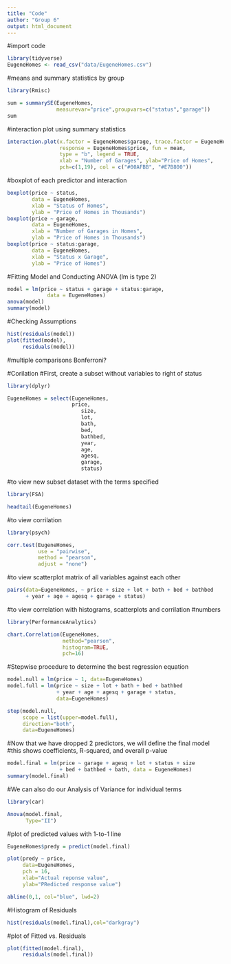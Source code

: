 ```yaml
---
title: "Code"
author: "Group 6"
output: html_document
---
```

#import code



```r
library(tidyverse)
EugeneHomes <- read_csv("data/EugeneHomes.csv")
```

#means and summary statistics by group

```r
library(Rmisc)

sum = summarySE(EugeneHomes,
                measurevar="price",groupvars=c("status","garage"))
sum
```


#interaction plot using summary statistics

```r
interaction.plot(x.factor = EugeneHomes$garage, trace.factor = EugeneHomes$status, 
                 response = EugeneHomes$price, fun = mean, 
                 type = "b", legend = TRUE, 
                 xlab = "Number of Garages", ylab="Price of Homes",
                 pch=c(1,19), col = c("#00AFBB", "#E7B800"))
```


#boxplot of each predictor and interaction

```r
boxplot(price ~ status,
        data = EugeneHomes,
        xlab = "Status of Homes",
        ylab = "Price of Homes in Thousands")
boxplot(price ~ garage,
        data = EugeneHomes,
        xlab = "Number of Garages in Homes",
        ylab = "Price of Homes in Thousands")
boxplot(price ~ status:garage,
        data = EugeneHomes,
        xlab = "Status x Garage",
        ylab = "Price of Homes")
```


#Fitting Model and Conducting ANOVA (lm is type 2)

```r
model = lm(price ~ status + garage + status:garage,
             data = EugeneHomes)
anova(model)
summary(model)
```


#Checking Assumptions

```r
hist(residuals(model))
plot(fitted(model),
     residuals(model))
```


#multiple comparisons Bonferroni?

#Corilation
#First, create a subset without variables to right of status

```r
library(dplyr)

EugeneHomes = select(EugeneHomes,
                     price,
                        size,
                        lot,
                        bath,
                        bed,
                        bathbed,
                        year,
                        age,
                        agesq,
                        garage,
                        status)
```


#to view new subset dataset with the terms specified

```r
library(FSA)

headtail(EugeneHomes)
```


#to view corrilation

```r
library(psych)

corr.test(EugeneHomes,
          use = "pairwise", 
          method = "pearson", 
          adjust = "none")
```


#to view scatterplot matrix of all variables against each other

```r
pairs(data=EugeneHomes, ~ price + size + lot + bath + bed + bathbed 
      + year + age + agesq + garage + status)
```


#to view correlation with histograms, scatterplots and corrilation
#numbers

```r
library(PerformanceAnalytics)

chart.Correlation(EugeneHomes,
                  method="pearson",
                  histogram=TRUE,
                  pch=16)
```


#Stepwise procedure to determine the best regression equation

```r
model.null = lm(price ~ 1, data=EugeneHomes)
model.full = lm(price ~ size + lot + bath + bed + bathbed 
                + year + age + agesq + garage + status, 
                data=EugeneHomes)

step(model.null,
     scope = list(upper=model.full),
     direction="both",
     data=EugeneHomes)
```


#Now that we have dropped 2 predictors, we will define the final model
#this shows coefficients, R-squared, and overall p-value

```r
model.final = lm(price ~ garage + agesq + lot + status + size
                 + bed + bathbed + bath, data = EugeneHomes)
summary(model.final) 
```


#We can also do our Analysis of Variance for individual terms

```r
library(car)

Anova(model.final,
      Type="II")
```


#plot of predicted values with 1-to-1 line

```r
EugeneHomes$predy = predict(model.final)

plot(predy ~ price,
     data=EugeneHomes,
     pch = 16,
     xlab="Actual reponse value",
     ylab="PRedicted response value")

abline(0,1, col="blue", lwd=2)
```


#Histogram of Residuals

```r
hist(residuals(model.final),col="darkgray")
```


#plot of Fitted vs. Residuals

```r
plot(fitted(model.final),
     residuals(model.final))
```



